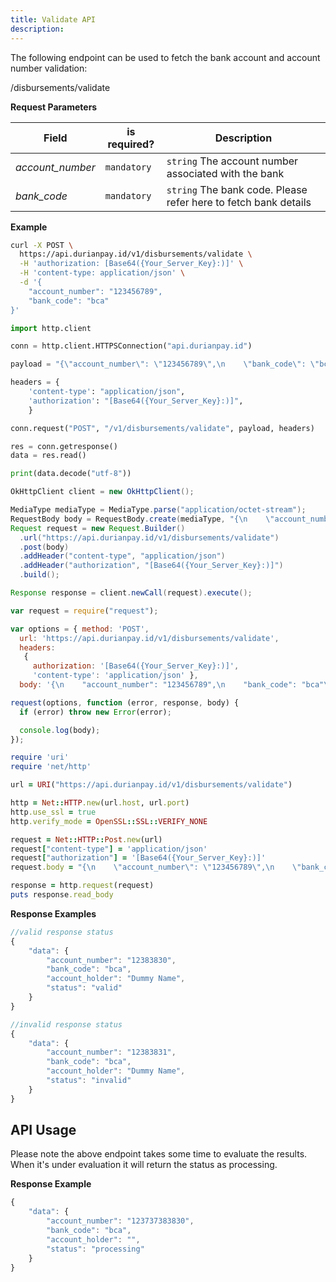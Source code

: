 ```yaml
---
title: Validate API
description: 
---
```


<div class = 'right-component'></div>

<div class = 'left-side'>


The following endpoint can be used to fetch the bank account and account number validation:

<url post = ""><div class = "ib">/disbursements/validate</div></url>

</div>

<div class = 'full-side'>

<div class = 'left-side'>

**Request Parameters**

| Field |	is required? |	Description |
| ----- | --------------- | ------------- |
| _account_number_ |	`mandatory` | `string` The account number associated with the bank |
| _bank_code_ |	`mandatory` |	`string` The bank code. Please refer here to fetch bank details |

</div>

<div class = 'right-code'>

**Example**

<MultiCodeBlock>

```bash
curl -X POST \
  https://api.durianpay.id/v1/disbursements/validate \
  -H 'authorization: [Base64({Your_Server_Key}:)]' \
  -H 'content-type: application/json' \
  -d '{
    "account_number": "123456789",
    "bank_code": "bca"
}'
```

```python
import http.client

conn = http.client.HTTPSConnection("api.durianpay.id")

payload = "{\"account_number\": \"123456789\",\n    \"bank_code\": \"bca\"\n}"

headers = {
    'content-type': "application/json",
    'authorization': "[Base64({Your_Server_Key}:)]",
    }

conn.request("POST", "/v1/disbursements/validate", payload, headers)

res = conn.getresponse()
data = res.read()

print(data.decode("utf-8"))
```

```java
OkHttpClient client = new OkHttpClient();

MediaType mediaType = MediaType.parse("application/octet-stream");
RequestBody body = RequestBody.create(mediaType, "{\n    \"account_number\": \"123456789\",\n    \"bank_code\": \"bca\"\n}");
Request request = new Request.Builder()
  .url("https://api.durianpay.id/v1/disbursements/validate")
  .post(body)
  .addHeader("content-type", "application/json")
  .addHeader("authorization", "[Base64({Your_Server_Key}:)]")
  .build();

Response response = client.newCall(request).execute();
```

```js
var request = require("request");

var options = { method: 'POST',
  url: 'https://api.durianpay.id/v1/disbursements/validate',
  headers: 
   { 
     authorization: '[Base64({Your_Server_Key}:)]',
     'content-type': 'application/json' },
  body: '{\n    "account_number": "123456789",\n    "bank_code": "bca"\n}' };

request(options, function (error, response, body) {
  if (error) throw new Error(error);

  console.log(body);
});

```

```ruby
require 'uri'
require 'net/http'

url = URI("https://api.durianpay.id/v1/disbursements/validate")

http = Net::HTTP.new(url.host, url.port)
http.use_ssl = true
http.verify_mode = OpenSSL::SSL::VERIFY_NONE

request = Net::HTTP::Post.new(url)
request["content-type"] = 'application/json'
request["authorization"] = '[Base64({Your_Server_Key}:)]'
request.body = "{\n    \"account_number\": \"123456789\",\n    \"bank_code\": \"bca\"\n}"

response = http.request(request)
puts response.read_body
```

</MultiCodeBlock>

</div>

</div>

<div class = 'right-code ml-60'>

**Response Examples**


```js
//valid response status
{
    "data": {
        "account_number": "12383830",
        "bank_code": "bca",
        "account_holder": "Dummy Name",
        "status": "valid"
    }
}

//invalid response status
{
    "data": {
        "account_number": "12383831",
        "bank_code": "bca",
        "account_holder": "Dummy Name",
        "status": "invalid"
    }
}
```

</div>

<div class = 'full-side'>

<div class = 'left-side'>

## API Usage

Please note the above endpoint takes some time to evaluate the results. When it's under evaluation it will return the status as processing.

</div>

<div class = 'right-code'>

**Response Example**

```js
{
    "data": {
        "account_number": "123737383830",
        "bank_code": "bca",
        "account_holder": "",
        "status": "processing"
    }
}
```

</div>

</div>